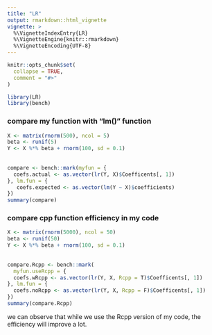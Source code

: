 ```yaml
---
title: "LR"
output: rmarkdown::html_vignette
vignette: >
  %\VignetteIndexEntry{LR}
  %\VignetteEngine{knitr::rmarkdown}
  %\VignetteEncoding{UTF-8}
---
```


```r
knitr::opts_chunk$set(
  collapse = TRUE,
  comment = "#>"
)
```

```r
library(LR)
library(bench)
```

### compare my function with "lm()" function
```r
X <- matrix(rnorm(500), ncol = 5)
beta <- runif(5)
Y <- X %*% beta + rnorm(100, sd = 0.1)
  
 
compare <- bench::mark(myfun = {
  coefs.actual <- as.vector(lr(Y, X)$Coefficents[, 1])
}, lm.fun = {
   coefs.expected <- as.vector(lm(Y ~ X)$coefficients)
})
summary(compare)
```

### compare cpp function efficiency in my code
```r
X <- matrix(rnorm(5000), ncol = 50)
beta <- runif(50)
Y <- X %*% beta + rnorm(100, sd = 0.1)
  
 
compare.Rcpp <- bench::mark(
  myfun.useRcpp = {
  coefs.wRcpp <- as.vector(lr(Y, X, Rcpp = T)$Coefficents[, 1])
}, lm.fun = {
  coefs.noRcpp <- as.vector(lr(Y, X, Rcpp = F)$Coefficents[, 1])
})
summary(compare.Rcpp)
```
we can observe that while we use the Rcpp version of my code, the efficiency will improve a lot.
